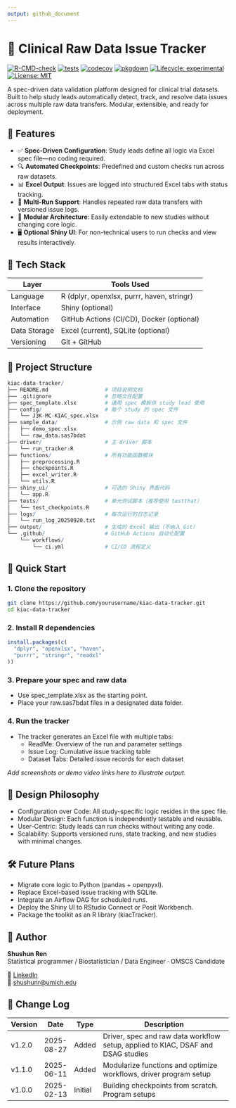 ```yaml
---
output: github_document
---
```


# 🧬 Clinical Raw Data Issue Tracker

[![R-CMD-check](https://github.com/Geomisgytree/rchk0/actions/workflows/R-CMD-check.yaml/badge.svg)](https://github.com/Geomisgytree/rchk0/actions/workflows/R-CMD-check.yaml)
[![tests](https://github.com/Geomisgytree/rchk0/actions/workflows/tests.yaml/badge.svg)](https://github.com/Geomisgytree/rchk0/actions/workflows/tests.yaml)
[![codecov](https://codecov.io/gh/Geomisgytree/rchk0/branch/main/graph/badge.svg)](https://app.codecov.io/gh/Geomisgytree/rchk0)
[![pkgdown](https://img.shields.io/badge/docs-pkgdown-blue.svg)](https://geomisgytree.github.io/rchk0/)
[![Lifecycle: experimental](https://img.shields.io/badge/lifecycle-experimental-orange.svg)](https://lifecycle.r-lib.org/articles/stages.html)
[![License: MIT](https://img.shields.io/badge/License-MIT-yellow.svg)](LICENSE)

A spec-driven data validation platform designed for clinical trial datasets. Built to help study leads automatically detect, track, and resolve data issues across multiple raw data transfers. Modular, extensible, and ready for deployment.


## 📌 Features

- ✅ **Spec-Driven Configuration**: Study leads define all logic via Excel spec file—no coding required.
- 🔍 **Automated Checkpoints**: Predefined and custom checks run across raw datasets.
- 📊 **Excel Output**: Issues are logged into structured Excel tabs with status tracking.
- 🔁 **Multi-Run Support**: Handles repeated raw data transfers with versioned issue logs.
- 🧠 **Modular Architecture**: Easily extendable to new studies without changing core logic.
- 🖥️ **Optional Shiny UI**: For non-technical users to run checks and view results interactively.


## 🧪 Tech Stack

| Layer         | Tools Used                            |
|--------------|----------------------------------------|
| Language      | R (dplyr, openxlsx, purrr, haven, stringr) |
| Interface     | Shiny (optional)                      |
| Automation    | GitHub Actions (CI/CD), Docker (optional) |
| Data Storage  | Excel (current), SQLite (optional)    |
| Versioning    | Git + GitHub                          |


## 📁 Project Structure
```r
kiac-data-tracker/
├── README.md                  # 项目说明文档
├── .gitignore                 # 忽略文件配置
├── spec_template.xlsx         # 通用 spec 模板供 study lead 使用
├── config/                    # 每个 study 的 spec 文件
│   └── J3K-MC-KIAC_spec.xlsx
├── sample_data/               # 示例 raw data 和 spec 文件
│   ├── demo_spec.xlsx
│   └── raw_data.sas7bdat
├── driver/                    # 主 driver 脚本
│   └── run_tracker.R
├── functions/                 # 所有功能函数模块
│   ├── preprocessing.R
│   ├── checkpoints.R
│   ├── excel_writer.R
│   └── utils.R
├── shiny_ui/                  # 可选的 Shiny 界面代码
│   └── app.R
├── tests/                     # 单元测试脚本（推荐使用 testthat）
│   └── test_checkpoints.R
├── logs/                      # 每次运行的日志记录
│   └── run_log_20250920.txt
├── output/                    # 生成的 Excel 输出（不纳入 Git）
└── .github/                   # GitHub Actions 自动化配置
    └── workflows/
        └── ci.yml             # CI/CD 流程定义
```


## 🚀 Quick Start

### 1. Clone the repository  
```bash
git clone https://github.com/yourusername/kiac-data-tracker.git
cd kiac-data-tracker
```
### 2. Install R dependencies
```r
install.packages(c(
  "dplyr", "openxlsx", "haven", 
  "purrr", "stringr", "readxl"
))
```

### 3. Prepare your spec and raw data
- Use spec_template.xlsx as the starting point.
- Place your raw.sas7bdat files in a designated data folder.

### 4. Run the tracker
- The tracker generates an Excel file with multiple tabs:
  - ReadMe: Overview of the run and parameter settings
  - Issue Log: Cumulative issue tracking table
  - Dataset Tabs: Detailed issue records for each dataset

*Add screenshots or demo video links here to illustrate output.*

## 🧠 Design Philosophy
- Configuration over Code: All study-specific logic resides in the spec file.
- Modular Design: Each function is independently testable and reusable.
- User-Centric: Study leads can run checks without writing any code.
- Scalability: Supports versioned runs, state tracking, and new studies with minimal changes.

## 🛠️ Future Plans
- Migrate core logic to Python (pandas + openpyxl).
- Replace Excel-based issue tracking with SQLite.
- Integrate an Airflow DAG for scheduled runs.
- Deploy the Shiny UI to RStudio Connect or Posit Workbench.
- Package the toolkit as an R library (kiacTracker).

## 👤 Author
**Shushun Ren**  
Statistical programmer / Biostatistician / Data Engineer · OMSCS Candidate  

🔗 [LinkedIn](https://www.linkedin.com/in/shushunr/)  
📧 [shushunr@umich.edu](mailto:shushunr@umich.edu)

## 📆 Change Log
| Version | Date       | Type    | Description                                                             |
|---------|------------|---------|-------------------------------------------------------------------------|
| v1.2.0  | 2025-08-27    | Added   | Driver, spec and raw data workflow setup, applied to KIAC, DSAF and DSAG studies|
| v1.1.0  | 2025-06-11    | Added   | Modularize functions and optimize workflows, driver program setup      |
| v1.0.0  | 2025-02-13 | Initial | Building checkpoints from scratch. Program setups                      |


